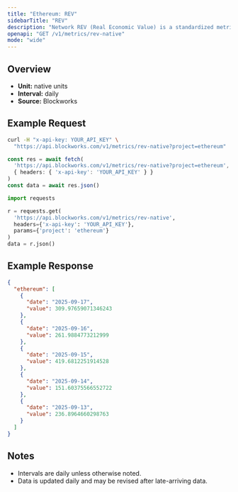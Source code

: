 ```yaml
---
title: "Ethereum: REV"
sidebarTitle: "REV"
description: "Network REV (Real Economic Value) is a standardized metric that tracks blockchain value accrual generated by user activity. REV consists of both in-protocol transaction fees and out-of-protocol tips that users pay for transaction execution, so it measures the monetary demand to transact onchain."
openapi: "GET /v1/metrics/rev-native"
mode: "wide"
---
```


## Overview

- **Unit:** native units
- **Interval:** daily
- **Source:** Blockworks

## Example Request

<CodeGroup>

```bash cURL
curl -H "x-api-key: YOUR_API_KEY" \
  "https://api.blockworks.com/v1/metrics/rev-native?project=ethereum"
```

```typescript TypeScript
const res = await fetch(
  'https://api.blockworks.com/v1/metrics/rev-native?project=ethereum',
  { headers: { 'x-api-key': 'YOUR_API_KEY' } }
)
const data = await res.json()
```

```python Python
import requests

r = requests.get(
  'https://api.blockworks.com/v1/metrics/rev-native',
  headers={'x-api-key': 'YOUR_API_KEY'},
  params={'project': 'ethereum'}
)
data = r.json()
```

</CodeGroup>

## Example Response

```json
{
  "ethereum": [
    {
      "date": "2025-09-17",
      "value": 309.97659071346243
    },
    {
      "date": "2025-09-16",
      "value": 261.9884773212999
    },
    {
      "date": "2025-09-15",
      "value": 419.6812251914528
    },
    {
      "date": "2025-09-14",
      "value": 151.60375566552722
    },
    {
      "date": "2025-09-13",
      "value": 236.8964660298763
    }
  ]
}
```

## Notes
- Intervals are daily unless otherwise noted.
- Data is updated daily and may be revised after late-arriving data.